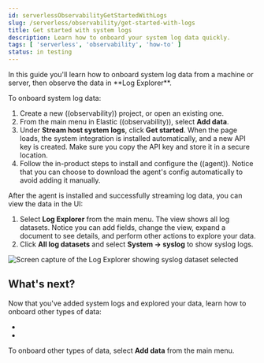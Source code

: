 ```yaml
---
id: serverlessObservabilityGetStartedWithLogs
slug: /serverless/observability/get-started-with-logs
title: Get started with system logs
description: Learn how to onboard your system log data quickly.
tags: [ 'serverless', 'observability', 'how-to' ]
status: in testing
---
```



<DocBadge template="technical preview" />
In this guide you'll learn how to onboard system log data from a machine or server,
then observe the data in **Log Explorer**.

To onboard system log data:

1. <DocLink id="serverlessObservabilityCreateAnObservabilityProject">Create a new ((observability)) project</DocLink>, or open an existing one.
1. From the main menu in Elastic ((observability)), select **Add data**.
1. Under **Stream host system logs**, click **Get started**.
When the page loads, the system integration is installed automatically, and a new API key is created.
Make sure you copy the API key and store it in a secure location.
1. Follow the in-product steps to install and configure the ((agent)).
Notice that you can choose to download the agent's config automatically to avoid adding it manually.

After the agent is installed and successfully streaming log data, you can view the data in the UI:

1. Select **Log Explorer** from the main menu. The view shows all log datasets.
Notice you can add fields, change the view, expand a document to see details,
and perform other actions to explore your data.
1. Click **All log datasets** and select **System -> syslog** to show syslog logs.

![Screen capture of the Log Explorer showing syslog dataset selected](../images/log-explorer-select-syslogs.png)

## What's next?

Now that you've added system logs and explored your data,
learn how to onboard other types of data:

* <DocLink id="serverlessObservabilityStreamLogFiles"/>
* <DocLink id="serverlessObservabilityApmGetStarted"/>

To onboard other types of data, select **Add data** from the main menu.


<Feedback slug="/serverless/observability/get-started-with-logs" />
